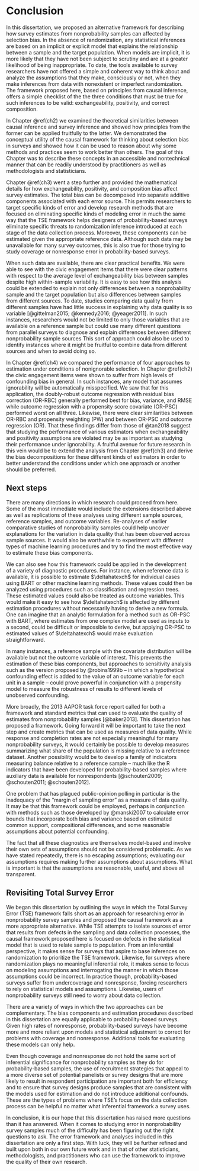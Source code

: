 
# Conclusion

In this dissertation, we proposed an alternative framework for describing how survey estimates from nonprobability samples can affected by selection bias. In the absence of randomization, any statistical inferences are based on an implicit or explicit model that explains the relationship between a sample and the target population. When models are implicit, it is more likely that they have not been subject to scrutiny and are at a greater likelihood of being inappropriate. To date, the tools available to survey researchers have not offered a simple and coherent way to think about and analyze the assumptions that they make, consciously or not, when they make inferences from data with nonexistent or imperfect randomization. The framework proposed here, based on principles from causal inference, offers a simple checklist of the the three conditions that must be true for such inferences to be valid: exchangeability, positivity, and correct composition. 

In Chapter \@ref(ch2) we examined the theoretical similarities between causal inference and survey inference and showed how principles from the former can be applied fruitfully to the latter. We demonstrated the conceptual utility of the causal framework for thinking about selection bias in surveys and showed how it can be used to reason about why some methods and practices seem to work better than others. The goal of this Chapter was to describe these concepts in an accessible and nontechnical manner that can be readily understood by practitioners as well as methodologists and statisticians.

Chapter \@ref(ch3) went a step further and provided the mathematical details for how exchangeability, positivity, and composition bias affect survey estimates. The total bias can be decomposed into separate additive components associated with each error source. This permits researchers to target specific kinds of error and develop research methods that are focused on eliminating specific kinds of modeling error in much the same way that the TSE framework helps designers of probability-based surveys eliminate specific threats to randomization inference introduced at each stage of the data collection process. Moreover, these components can be estimated given the appropriate reference data. Although such data may be unavailable for many survey outcomes, this is also true for those trying to study coverage or nonresponse error in probability-based surveys. 

When such data are available, there are clear practical benefits. We were able to see with the civic engagement items that there were clear patterns with respect to the average level of exchangeability bias between samples despite high within-sample variability. It is easy to see how this analysis could be extended to explain not only differences between a nonprobability sample and the target population but also differences between samples from different sources. To date, studies comparing data quality from different samples have had little success in explaining why data quality is so variable [@gittelman2015; @kennedy2016; @yeager2011]. In such instances, researchers would not be limited to only those variables that are available on a reference sample but could use many different questions from parallel surveys to diagnose and explain differences between different nonprobability sample sources This sort of approach could also be used to identify instances where it might be fruitful to combine data from different sources and when to avoid doing so.

In Chapter \@ref(ch4) we compared the performance of four approaches to estimation under conditions of nonignorable selection. In Chapter \@ref(ch2) the civic engagement items were shown to suffer from high levels of confounding bias in general. In such instances, any model that assumes ignorability will be automatically misspecified. We saw that for this application, the doubly-robust outcome regression with residual bias correction (OR-RBC) generally performed best for bias, variance, and RMSE while outcome regression with a propensity score covariate (OR-PSC) performed worst on all three.  Likewise, there were clear similarities between OR-RBC and propensity weighting (PW) and between OR-PSC and outcome regression (OR). That these findings differ from those of @tan2018 suggest that studying the performance of various estimators when exchangeability and positivity assumptions are violated may be as important as studying their performance under ignorability. A fruitful avenue for future research in this vein would be to extend the analysis from Chapter \@ref(ch3) and derive the bias decompositions for these different kinds of estimators in order to better understand the conditions under which one approach or another should be preferred.


## Next steps

There are many directions in which research could proceed from here. Some of the most immediate would include the extensions described above as well as replications of these analyses using different sample sources, reference samples, and outcome variables. Re-analyses of earlier comparative studies of nonprobability samples could help uncover explanations for the variation in data quality that has been observed across sample sources. It would also be worthwhile to experiment with different types of machine learning procedures and try to find the most effective way to estimate these bias components.

We can also see how this framework could be applied in the development of a variety of diagnostic procedures. For instance, when reference data is available, it is possible to estimate $\deltahatexch$ for individual cases using BART or other machine learning methods. These values could then be analyzed using procedures such as classification and regression trees. These estimated values could also be treated as outcome variables. This would make it easy to see how $\deltahatexch$ is affected by different estimation procedures without necessarily having to derive a new formula. One can imagine that an analytic formulation for a method such as OR-PSC with BART, where estimates from one complex model are used as inputs to a second, could be difficult or impossible to derive, but applying OR-PSC to estimated values of $\deltahatexch$ would make evaluation straightforward.

In many instances, a reference sample with the covariate distribution will be available but not the outcome variable of interest. This prevents the estimation of these bias components, but approaches to sensitivity analysis such as the version proposed by @robins1999b --  in which a hypothetical confounding effect is added to the value of an outcome variable for each unit in a sample -- could prove powerful in conjunction with a propensity model to measure the robustness of results to different levels of unobserved confounding. 

More broadly, the 2013 AAPOR task force report called for both a framework and standard metrics that can used to evaluate the quality of estimates from nonprobability samples [@baker2013]. This dissertation has proposed a framework. Going forward it will be important to take the next step and create metrics that can be used as measures of data quality. While response and completion rates are not especially meaningful for many nonprobability surveys, it would certainly be possible to develop measures summarizing what share of the population is missing relative to a reference dataset. Another possibility would be to develop a family of indicators measuring balance relative to a reference sample -- much like the R indicators that have been developed for probability-based samples where auxiliary data is available for nonrespondents [@schouten2009; @schouten2011; @schouten2012].

One problem that has plagued public-opinion polling in particular is the inadequacy of the "margin of sampling error" as a measure of data quality. It may be that this framework could be employed, perhaps in conjunction with methods such as those developed by @manski2007 to calculate error bounds that incorporate both bias and variance based on estimated common support, compositional differences, and some reasonable assumptions about potential confounding. 

The fact that all these diagnostics are themselves model-based and involve their own sets of assumptions should not be considered problematic. As we have stated repeatedly, there is no escaping assumptions; evaluating our assumptions requires making further assumptions about assumptions. What is important is that the assumptions are reasonable, useful, and above all transparent.

## Revisiting Total Survey Error

We began this dissertation by outlining the ways in which the Total Survey Error (TSE) framework falls short as an approach for researching error in nonprobability survey samples and proposed the causal framework as a more appropriate alternative. While TSE attempts to isolate sources of error that results from defects in the sampling and data collection processes, the causal framework proposed here is focused on defects in the statistical model that is used to relate sample to population. From an inferential perspective, it makes sense for surveys that aspire to base inferences on randomization to prioritize the TSE framework. Likewise, for surveys where randomization plays no meaningful inferential role, it makes sense to focus on modeling assumptions and interrogating the manner in which those assumptions could be incorrect. In practice though, probability-based surveys suffer from undercoverage and nonresponse, forcing researchers to rely on statistical models and assumptions. Likewise, users of nonprobability surveys still need to worry about data collection. 

There are a variety of ways in which the two approaches can be complementary. The bias components and estimation procedures described in this dissertation are equally applicable to probability-based surveys. Given high rates of nonresponse, probability-based surveys have become more and more reliant upon models and statistical adjustment to correct for problems with coverage and nonresponse. Additional tools for evaluating these models can only help. 

Even though coverage and nonresponse do not hold the same sort of inferential significance for nonprobability samples as they do for probability-based samples, the use of recruitment strategies that appeal to a more diverse set of potential panelists or survey designs that are more likely to result in respondent participation are important both for efficiency and to ensure that survey designs produce samples that are consistent with the models used for estimation and do not introduce additional confounds. These are the types of problems where TSE's focus on the data collection process can be helpful no matter what inferential framework a survey uses.

In conclusion, it is our hope that this dissertation has raised more questions than it has answered. When it comes to studying error in nonprobability survey samples much of the difficulty has been figuring out the right questions to ask. The error framework and analyses included in this dissertation are only a first step. With luck, they will be further refined and built upon both in our own future work and in that of other statisticians, methodologists, and practitioners who can use the framework to improve the quality of their own research.
